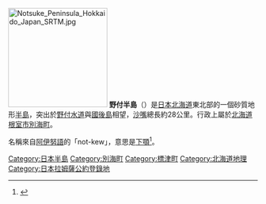 {{NoteTA
|G1 = Unit
}}
[[File:Notsuke_Peninsula_Hokkaido_Japan_SRTM.jpg|200px]]
{{Location map
 |Japan Hokkaido
 |label=野付半島
 |lat_deg=43|lat_min=35|lat_sec=58
 |lon_deg=145|lon_min=17|lon_sec=07
 |position=left
 |width=265
 |float=right
 |mark=Cercle rouge 100%.svg
 |marksize=10
 |caption=野付半島的位置
}}
'''野付半島'''（{{jpn|j=野付半島|hg=のつけはんとう|rm=Notsuke hantō|f=y}}）是[[日本|日本]][[北海道|北海道]]東北部的一個砂質地形[[半島|半島]]，突出於[[野付水道|野付水道]]與[[國後島|國後島]]相望，[[沙嘴|沙嘴]]總長約28公里。行政上屬於[[北海道|北海道]][[根室市|根室市]][[別海町|別海町]]。

名稱來自[[阿伊努語|阿伊努語]]的「not-kew」，意思是[[頷|下顎]]<ref>{{Cite web|url=http://www.pref.hokkaido.lg.jp/ks/ass/grp/91100P.pdf|title=アイヌ語地名リスト|accessdate=2017-08-17|author=北海道庁|date=|publisher=北海道庁|archive-date=2018-04-29|archive-url=https://web.archive.org/web/20180429140437/http://www.pref.hokkaido.lg.jp/ks/ass/grp/91100P.pdf|dead-url=no}}</ref>。
{{濕地公約上登錄的日本濕地}}
{{日本之半島}}

[[Category:日本半島|Category:日本半島]]
[[Category:別海町|Category:別海町]]
[[Category:標津町|Category:標津町]]
[[Category:北海道地理|Category:北海道地理]]
[[Category:日本拉姆薩公約登錄地|Category:日本拉姆薩公約登錄地]]